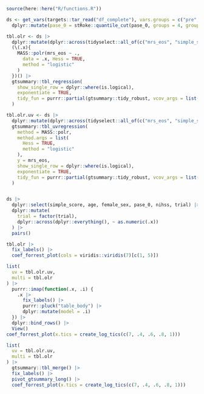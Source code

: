 
```r
source(here::here("R/functions.R"))
```


```r
ds <- get_vars(targets::tar_read("df_complete"), vars.groups = c("pre", "clin", "post")) |>
  dplyr::mutate(pase_0 = stRoke::quantile_cut(pase_0, groups = 4, group.names = paste0("Q", 1:4)))

tbl.olr <- ds |>
  dplyr::mutate(dplyr::across(tidyselect::all_of(c("mrs_eos", "simple_score")), ~ factor(.x))) |>
  (\(.x){
    MASS::polr(mrs_eos ~ .,
      data = .x, Hess = TRUE,
      method = "logistic"
    )
  })() |>
  gtsummary::tbl_regression(
    show_single_row = dplyr::where(is.logical),
    exponentiate = TRUE,
    tidy_fun = purrr::partial(gtsummary::tidy_robust, vcov_args = list())
  )

tbl.olr.uv <- ds |>
  dplyr::mutate(dplyr::across(tidyselect::all_of(c("mrs_eos", "simple_score")), ~ factor(.x))) |>
  gtsummary::tbl_uvregression(
    method = MASS::polr,
    method.args = list(
      Hess = TRUE,
      method = "logistic"
    ),
    y = mrs_eos,
    show_single_row = dplyr::where(is.logical),
    exponentiate = TRUE,
    tidy_fun = purrr::partial(gtsummary::tidy_robust, vcov_args = list())
  )


ds |>
  dplyr::select(simple_score, age, female_sex, pase_0, nihss, trial) |>
  dplyr::mutate(
    trial = factor(trial),
    dplyr::across(dplyr::everything(), ~ as.numeric(.x))
  ) |>
  pairs()
```

```r
tbl.olr |>
  fix_labels() |>
  coef_forrest_plot(cols = viridis::viridis(7)[c(1, 5)])
```

```r
list(
  uv = tbl.olr.uv,
  multi = tbl.olr
) |>
  purrr::imap(function(.x, .i) {
    .x |>
      fix_labels() |>
      purrr::pluck("table_body") |>
      dplyr::mutate(model = .i)
  }) |>
  dplyr::bind_rows() |>
  View()
coef_forrest_plot(x.tics = create_log_tics(c(7, .4, .6, .8, 1)))
```

```r
list(
  uv = tbl.olr.uv,
  multi = tbl.olr
) |>
  gtsummary::tbl_merge() |>
  fix_labels() |>
  pivot_gtsummary_long() |>
  coef_forrest_plot(x.tics = create_log_tics(c(7, .4, .6, .8, 1)))
```
